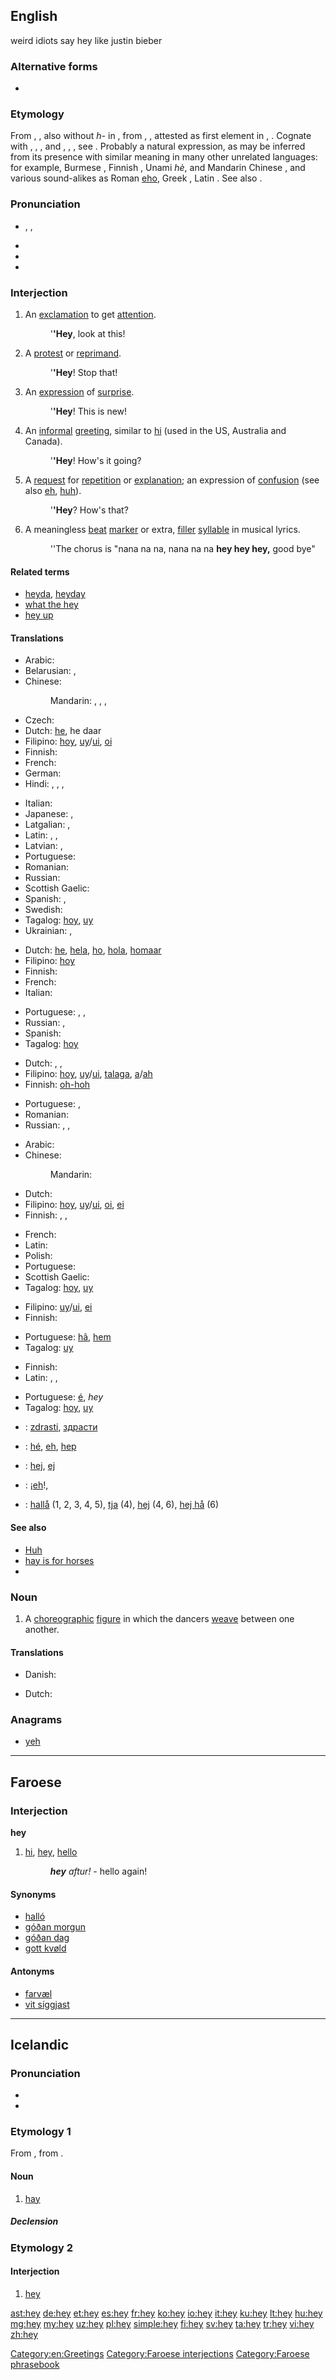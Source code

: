 ==English==weird idiots say hey like justin bieber
===Alternative forms===
* {{l|en|hay}}

===Etymology===
From {{etyl|enm}} {{term|hey|lang=enm}}, {{term|hei|lang=enm}}, also without ''h-'' in {{term|ey|lang=enm}}, from {{etyl|ang}} {{recons|he|hē|lang=ang}}, {{term|ea|ēa|pos=interjection|lang=ang}}, attested as first element in {{etyl|ang}} {{term|hela|hēlā|lang=ang}}, {{term|eala|ēalā|O!, alas!, oh!, lo!|lang=ang}}. Cognate with {{etyl|nl|-}} {{term|he|lang=nl}}, {{term|hei||hi, hey|lang=nl}}, {{etyl|de|-}} {{term|hei||hey, wow|lang=de}}, {{etyl|da|-}} and {{etyl|sv|-}} {{term|hej||hello, hey|lang=da|lang=sv}}, {{etyl|fo|-}} {{term|hey||hey, hello|lang=fo}}, {{etyl|is|-}} {{term|hei||hey|lang=is}}, see {{l|en|heigh}}. Probably a natural expression, as may be inferred from its presence with similar meaning in many other unrelated languages: for example, Burmese {{term|ဟေး|lang=my|sc=Mymr|tr=hei}}, Finnish {{term|hei|lang=fi}}, Unami ''hè'', and Mandarin Chinese {{term|哎|lang=cmn|sc=Hani|tr=āi}}, and various sound-alikes as Roman [[eho]], Greek {{term|εἴα|tr=eia|lang=grc}}, Latin {{term|eia|lang=la}}. See also {{l|en|hello}}.

===Pronunciation===
* {{enPR|hā}}, {{IPA|/heɪ/}}, {{X-SAMPA|/heI/}}
* {{audio|en-us-hey.ogg|Audio (US)}}
* {{homophones|hay}}
* {{rhymes|eɪ}}

===Interjection===
{{en-interj}}

# An [[exclamation]] to get [[attention]].
#: '''''Hey''', look at this!
# A [[protest]] or [[reprimand]].
#: '''''Hey'''! Stop that!
# An [[expression]] of [[surprise]].
#: '''''Hey'''! This is new!
# An [[informal]] [[greeting]], similar to [[hi]] (used in the US, Australia and Canada).
#: '''''Hey'''! How's it going?
# A [[request]] for [[repetition]] or [[explanation]]; an expression of [[confusion]] (see also [[eh]], [[huh]]).
#: '''''Hey'''? How's that?
# A meaningless [[beat]] [[marker]] or extra, [[filler]] [[syllable]] in musical lyrics.
#: ''The chorus is "nana na na, nana na na '''hey hey hey,''' good bye"

====Related terms====
* [[heyda]], [[heyday]]
* [[what the hey]]
* [[hey up]]

====Translations====
{{trans-top|exclamation to get attention}}
* Arabic: {{t-|ar|ياه|tr=yaah}}
* Belarusian: {{t-|be|гэй|tr=hej|sc=Cyrl}}, {{t-|be|эй|tr=ej|sc=Cyrl}}
* Chinese:
*: Mandarin: {{t-|cmn|喂|tr=wèi|sc=Hani}}, {{t-|cmn|哎|tr=āi|sc=Hani}}, {{t-|cmn|嗨|tr=hāi|sc=Hani}}, {{t-|cmn|嘿|tr=hēi|sc=Hani}}
* Czech: {{t-|cs|hele}}
* Dutch: [[he]], he daar
* Filipino: [[hoy]], [[uy]]/[[ui]], [[oi]]
* Finnish: {{t+|fi|hei}}
* French: {{t+|fr|hé}}
* German: {{t+|de|Hallo}}
* Hindi: {{t-|hi|अरे|tr=arē|sc=Deva}}, {{t-|hi|अजी|tr=ajī|sc=Deva}}, {{t-|hi|हे|tr=hē|sc=Deva}}, {{t-|hi|रे|tr=rē|sc=Deva}}
{{trans-mid}}
* Italian: {{t-|it|ehi}}
* Japanese: {{t+|ja|おい|tr=oi}}, {{t-|ja|ねえ|tr=nē}}
* Latgalian: {{tø|ltg|dzie}}, {{tø|ltg|klaus}}
* Latin: {{t-|la|salve}}, {{t-|la|salvete|p}}, {{t-|la|eho}}
* Latvian: {{t-|lv|klau}}, {{t-|lv|eu}}
* Portuguese: {{t+|pt|ei}}
* Romanian: {{t-|ro|hei}}
* Russian: {{t+|ru|эй|tr=ej}}
* Scottish Gaelic: {{t-|gd|hòigh}}
* Spanish: {{t-|es|oye}}, {{t+|es|hey}}
* Swedish: {{t+|sv|hallå}}
* Tagalog: [[hoy]], [[uy]]
* Ukrainian: {{t-|uk|гей|tr=hej|sc=Cyrl}}, {{t-|uk|ей|tr=ej|sc=Cyrl}}
{{trans-bottom}}

{{trans-top|protest or reprimand}}
* Dutch: [[he]], [[hela]], [[ho]], [[hola]], [[homaar]]
* Filipino: [[hoy]]
* Finnish: {{t+|fi|hei}}
* French: {{t+|fr|hé}}
* Italian: {{t-|it|ehi}}
{{trans-mid}}
* Portuguese: {{t+|pt|ei}}, {{t-|pt|epa}}, {{t+|pt|opa}}
* Russian: {{t+|ru|эй|tr=ej}}, {{t+|ru|э|tr=e}}
* Spanish: {{t-|es|oye}}
* Tagalog: [[hoy]]
{{trans-bottom}}

{{trans-top|expression of surprise}}
* Dutch: {{t+|nl|he}}, {{t-|nl|heh}}, {{t+|nl|huh}}
* Filipino: [[hoy]], [[uy]]/[[ui]], [[talaga]], [[a]]/[[ah]]
* Finnish: [[oh-hoh]]
{{trans-mid}}
* Portuguese: {{t-|pt|epa}}, {{t+|pt|opa}}
* Romanian: {{t+|ro|hop}}
* Russian: {{t+|ru|ой|tr=oj}}, {{t-|ru|ух ты|tr=ux ty}}, {{t+|ru|ого|tr=ogó, ohó}}
{{trans-bottom}}

{{trans-top|informal greeting}}
* Arabic: {{t-|ar|هلا|tr=halā|sc=Arab}}
* Chinese:
*: Mandarin: {{t|cmn|嗨|sc=Hani}}
* Dutch: {{t+|nl|hoi}}
* Filipino: [[hoy]], [[uy]]/[[ui]], [[oi]], [[ei]]
* Finnish: {{t+|fi|hei}}, {{t+|fi|terve}}, {{t+|fi|moro}}
{{trans-mid}}
* French: {{t+|fr|coucou}}
* Latin: {{t-|la|eho}}
* Polish: {{t+|pl|hej}}
* Portuguese: {{t+|pt|oi}}
* Scottish Gaelic: {{t-|gd|hòigh}}
* Tagalog: [[hoy]], [[uy]]
{{trans-bottom}}

{{trans-top|request for repetition or explanation}}
* Filipino: [[uy]]/[[ui]], [[ei]]
* Finnish: {{t+|fi|hei}}
{{trans-mid}}
* Portuguese: [[hã]], [[hem]]
* Tagalog: [[uy]]
{{trans-bottom}}

{{trans-top|meaningless beat marker, filler syllable}}
* Finnish: {{t+|fi|hei}}
* Latin: {{t+|la|o}}, {{t+|la|o|alt=ō}}, {{t-|la|jo}}
{{trans-mid}}
* Portuguese: [[é]], ''hey''
* Tagalog: [[hoy]], [[uy]]
{{trans-bottom}}

{{checktrans-top}}
* {{ttbc|bg}}: [[zdrasti]], [[здрасти]]
* {{ttbc|fr}}: [[hé]], [[eh]], [[hep]]
{{trans-mid}}
* {{ttbc|sl}}: [[hej]], [[ej]]
* {{ttbc|es}}: ¡[[eh]]!,
* {{ttbc|sv}}: [[hallå]] (1, 2, 3, 4, 5), [[tja]] (4), [[hej]] (4, 6), [[hej hå]] (6)
{{trans-bottom}}

====See also====
* [[huh|Huh]]
* [[hay is for horses]]
* {{pedialite}}

===Noun===
{{en-noun}}

# {{context|country dancing}} A [[choreographic]] [[figure]] in which the dancers [[weave]] between one another.

====Translations====
{{trans-top|country dancing figure}}
* Danish: {{t+|da|hej}}
{{trans-mid}}
* Dutch: {{t-|nl|hey}}
{{trans-bottom}}

===Anagrams===
* [[yeh#English|yeh]]

[[Category:en:Greetings]]

----

==Faroese==

===Interjection===
'''hey'''

# [[hi]], [[#English|hey]], [[hello]]
#: '''''hey''' aftur!'' - hello again!

====Synonyms====
* [[halló]]
* [[góðan morgun]]
* [[góðan dag]]
* [[gott kvøld]]

====Antonyms====
* [[farvæl]]
* [[vit síggjast]]

[[Category:Faroese interjections]]
[[Category:Faroese phrasebook]]

----

==Icelandic==

===Pronunciation===
* {{IPA|/heiː/|lang=is}}
* {{rhymes|eiː|lang=is}}

===Etymology 1===
From {{etyl|non|is}} {{term|hey|lang=non}}, from {{etyl|gem-pro|is}} {{recons|hawjan|lang=gem-pro}}.

====Noun====
{{is-noun|n|heys|hey}}

# {{usually|uncountable|lang=is}} [[hay]]

=====Declension=====
{{is-decl-noun-n-s|h|ey|j=j}}

===Etymology 2===

====Interjection====
{{head|is|interjection}}

# [[#English|hey]]

[[ast:hey]]
[[de:hey]]
[[et:hey]]
[[es:hey]]
[[fr:hey]]
[[ko:hey]]
[[io:hey]]
[[it:hey]]
[[ku:hey]]
[[lt:hey]]
[[hu:hey]]
[[mg:hey]]
[[my:hey]]
[[uz:hey]]
[[pl:hey]]
[[simple:hey]]
[[fi:hey]]
[[sv:hey]]
[[ta:hey]]
[[tr:hey]]
[[vi:hey]]
[[zh:hey]]
